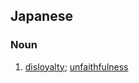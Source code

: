 ==Japanese==
{{ja-kanjitab|不|忠|実}}

===Noun===
{{ja-noun|ふちゅうじつ}}
# [[disloyalty]]; [[unfaithfulness]]